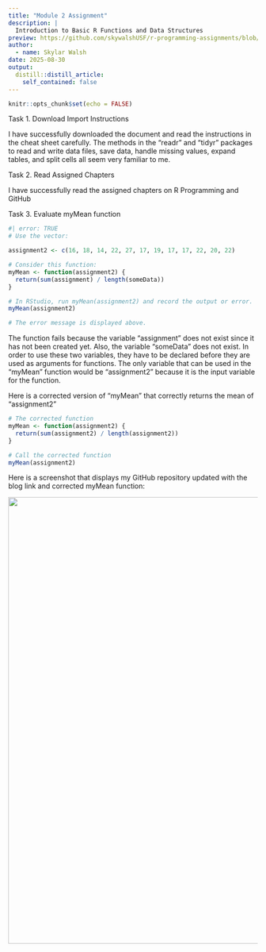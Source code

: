 ```yaml
---
title: "Module 2 Assignment"
description: |
  Introduction to Basic R Functions and Data Structures
preview: https://github.com/skywalshUSF/r-programming-assignments/blob/main/_posts/2025-08-30-module-2-assignment/error2.jpg?raw=true
author:
  - name: Skylar Walsh
date: 2025-08-30
output:
  distill::distill_article:
    self_contained: false
---
```


```r
knitr::opts_chunk$set(echo = FALSE)
```

Task 1. Download Import Instructions

I have successfully downloaded the document and read the instructions in the cheat sheet carefully. The methods in the "readr" and "tidyr" packages to read and write data files, save data, handle missing values, expand tables, and split cells all seem very familiar to me.

Task 2. Read Assigned Chapters

I have successfully read the assigned chapters on R Programming and GitHub

Task 3. Evaluate myMean function

```r
#| error: TRUE
# Use the vector:

assignment2 <- c(16, 18, 14, 22, 27, 17, 19, 17, 17, 22, 20, 22)

# Consider this function:
myMean <- function(assignment2) {
  return(sum(assignment) / length(someData))
}

# In RStudio, run myMean(assignment2) and record the output or error.
myMean(assignment2)

# The error message is displayed above.
```

The function fails because the variable "assignment" does not exist since it has not been created yet. Also, the variable "someData" does not exist. In order to use these two variables, they have to be declared before they are used as arguments for functions. The only variable that can be used in the "myMean" function would be "assignment2" because it is the input variable for the function.

Here is a corrected version of "myMean" that correctly returns the mean of "assignment2"

```r
# The corrected function
myMean <- function(assignment2) {
  return(sum(assignment2) / length(assignment2))
}

# Call the corrected function
myMean(assignment2)

```

Here is a screenshot that displays my GitHub repository updated with the blog link and corrected myMean function:

![](githubmod2.png){width="900"}

